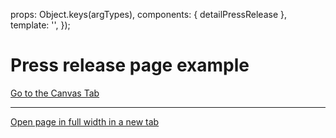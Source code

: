 
<Meta of={DetailPressReleaseStories} />

  props: Object.keys(argTypes),
  components: { detailPressRelease },
  template: '<detailPressRelease />',
});

# Press release page example

<a href="?path=/story/pages-detail-press-release--example">Go to the Canvas Tab</a>

***

<a href="?id=pages-detail-press-release--example" target="_blank">Open page in full width in a new tab</a>

<Canvas>
  <Story of={DetailPressReleaseStories.Example} />
</Canvas>
